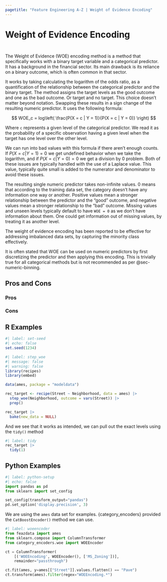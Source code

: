 ```yaml
---
pagetitle: "Feature Engineering A-Z | Weight of Evidence Encoding"
---
```


# Weight of Evidence Encoding {#sec-categorical-weight-of-evidence}

::: {style="visibility: hidden; height: 0px;"}
## Weight of Evidence Encoding
:::

The Weight of Evidence (WOE) encoding method is a method that specifically works with a binary target variable and a categorical predictor.
It has a background in the financial sector.
Its main drawback is its reliance on a binary outcome, which is often common in that sector.

It works by taking calculating the logarithm of the odds ratio, as a quantification of the relationship between the categorical predictor and the binary target.
The method assigns the target levels as the good outcome and one as the bad outcome.
Or target and no target.
This choice doesn't matter beyond notation.
Swapping these results in a sign change of the resulting numeric predictor.
It uses the following formula:

$$
WOE_c = log\left( \frac{P(X = c | Y = 1)}{P(X = c | Y = 0)} \right)
$$

Where `c` represents a given level of the categorical predictor.
We read it as the probability of a specific observation having a given level when the target has one level over the other level.

We can run into bad values with this formula if there aren't enough counts.
If $P(X = c | Y = 1) = 0$ we get undefined behavior when we take the logarithm, and if $P(X = c | Y = 0) = 0$ we get a division by 0 problem.
Both of these issues are typically handled with the use of a Laplace value.
This value, typically quite small is added to the numerator and denominator to avoid these issues.

The resulting single numeric predictor takes non-infinite values.
0 means that according to the training data set, the category doesn't have any information one way or another.
Positive values mean a stronger relationship between the predictor and the "good" outcome, and negative values mean a stronger relationship to the "bad" outcome.
Missing values and unseen levels typically default to have `WOE = 0` as we don't have information about them.
One could get information out of missing values, by treating it as another level.

The weight of evidence encoding has been reported to be effective for addressing imbalanced data sets, by capturing the minority class effectively.

::: callout-note
It is often stated that WOE can be used on numeric predictors by first discretizing the predictor and then applying this encoding.
This is trivially true for all categorical methods but is not recommended as per @sec-numeric-binning.
:::

## Pros and Cons

### Pros

### Cons

## R Examples

```r
#| label: set-seed
#| echo: false
set.seed(1234)
```

```r
#| label: step_woe
#| message: false
#| warning: false
library(recipes)
library(embed)

data(ames, package = "modeldata")

rec_target <- recipe(Street ~ Neighborhood, data = ames) |>
  step_woe(Neighborhood, outcome = vars(Street)) |>
  prep()

rec_target |>
  bake(new_data = NULL)
```

And we see that it works as intended, we can pull out the exact levels using the `tidy()` method

```r
#| label: tidy
rec_target |>
  tidy(1)
```

## Python Examples

```python
#| label: python-setup
#| echo: false
import pandas as pd
from sklearn import set_config

set_config(transform_output="pandas")
pd.set_option('display.precision', 3)
```

We are using the `ames` data set for examples.
{category_encoders} provided the `CatBoostEncoder()` method we can use.

```python
#| label: woeencoder
from feazdata import ames
from sklearn.compose import ColumnTransformer
from category_encoders.woe import WOEEncoder

ct = ColumnTransformer(
    [('WOEEncoding', WOEEncoder(), ['MS_Zoning'])], 
    remainder="passthrough")

ct.fit(ames, y=ames[["Street"]].values.flatten() == "Pave")
ct.transform(ames).filter(regex="WOEEncoding.*")
```
